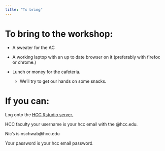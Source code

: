 ```yaml
---
title: "To bring"
---
```


# To bring to the workshop:

-   A sweater for the AC

-   A working laptop with an up to date browser on it (preferably with firefox or chrome.)

-   Lunch or money for the cafeteria.

    -   We'll try to get our hands on some snacks.

# If you can:

Log onto the [HCC Rstudio server.](http://hcc-rstudiosrv1.hcc.edu:8787/)

HCC faculty your username is your hcc email with the @hcc.edu.

Nic's is nschwab\@hcc.edu

Your password is your hcc email password.

